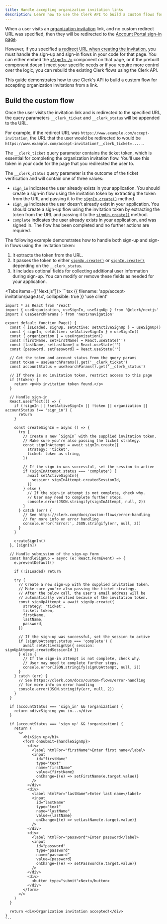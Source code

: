 ```yaml
---
title: Handle accepting organization invitation links
description: Learn how to use the Clerk API to build a custom flows for accepting organization invitations.
---
```


<Include src="_partials/custom-flows-callout" />

When a user visits an [organization invitation](/docs/organizations/invitations) link, and no custom redirect URL was specified, then they will be redirected to the [Account Portal sign-in page](/docs/guides/customizing-clerk/account-portal#sign-in).

However, if you specified [a redirect URL when creating the invitation](/docs/organizations/invitations#redirect-url), you must handle the sign-up and sign-in flows in your code for that page. You can either embed the [`<SignIn />`](/docs/references/general/components/authentication/sign-in) component on that page, or if the prebuilt component doesn't meet your specific needs or if you require more control over the logic, you can rebuild the existing Clerk flows using the Clerk API.

This guide demonstrates how to use Clerk's API to build a custom flow for accepting organization invitations from a link.

## Build the custom flow

Once the user visits the invitation link and is redirected to the specified URL, the query parameters `__clerk_ticket` and `__clerk_status` will be appended to the URL.

For example, if the redirect URL was `https://www.example.com/accept-invitation`, the URL that the user would be redirected to would be `https://www.example.com/accept-invitation?__clerk_ticket=.....`.

The `__clerk_ticket` query parameter contains the ticket token, which is essential for completing the organization invitation flow. You'll use this token in your code for the page that you redirected the user to.

The `__clerk_status` query parameter is the outcome of the ticket verification and will contain one of three values:

- `sign_in` indicates the user already exists in your application. You should create a sign-in flow using the invitation token by extracting the token from the URL and passing it to the [`signIn.create()`](/docs/references/javascript/sign-in#create) method.
- `sign_up` indicates the user doesn't already exist in your application. You should create a sign-up flow using the invitation token by extracting the token from the URL and passing it to the [`signUp.create()`](/docs/references/javascript/sign-up#create) method.
- `complete` indicates the user already exists in your application, and was signed in. The flow has been completed and no further actions are required.

The following example demonstrates how to handle both sign-up and sign-in flows using the invitation token:

1. It extracts the token from the URL.
1. It passes the token to either [`signUp.create()`](/docs/references/javascript/sign-up#create) or [`signIn.create()`](/docs/references/javascript/sign-in#create), depending on the `__clerk_status`.
1. It includes optional fields for collecting additional user information during sign-up. You can modify or remove these fields as needed for your application.

<Tabs items={["Next.js"]}>
  <Tab>
    ```tsx {{ filename: 'app/accept-invitation/page.tsx', collapsible: true }}
    'use client'

    import * as React from 'react'
    import { useOrganization, useSignIn, useSignUp } from '@clerk/nextjs'
    import { useSearchParams } from 'next/navigation'

    export default function Page() {
      const { isLoaded, signUp, setActive: setActiveSignUp } = useSignUp()
      const { signIn, setActive: setActiveSignIn } = useSignIn()
      const { organization } = useOrganization()
      const [firstName, setFirstName] = React.useState('')
      const [lastName, setLastName] = React.useState('')
      const [password, setPassword] = React.useState('')

      // Get the token and account status from the query params
      const token = useSearchParams().get('__clerk_ticket')
      const accountStatus = useSearchParams().get('__clerk_status')

      // If there is no invitation token, restrict access to this page
      if (!token) {
        return <p>No invitation token found.</p>
      }

      // Handle sign-in
      React.useEffect(() => {
        if (!signIn || !setActiveSignIn || !token || organization || accountStatus !== 'sign_in') {
          return
        }

        const createSignIn = async () => {
          try {
            // Create a new `SignIn` with the supplied invitation token.
            // Make sure you're also passing the ticket strategy.
            const signInAttempt = await signIn.create({
              strategy: 'ticket',
              ticket: token as string,
            })

            // If the sign-in was successful, set the session to active
            if (signInAttempt.status === 'complete') {
              await setActiveSignIn({
                session: signInAttempt.createdSessionId,
              })
            } else {
              // If the sign-in attempt is not complete, check why.
              // User may need to complete further steps.
              console.error(JSON.stringify(signInAttempt, null, 2))
            }
          } catch (err) {
            // See https://clerk.com/docs/custom-flows/error-handling
            // for more info on error handling
            console.error('Error:', JSON.stringify(err, null, 2))
          }
        }

        createSignIn()
      }, [signIn])

      // Handle submission of the sign-up form
      const handleSignUp = async (e: React.FormEvent) => {
        e.preventDefault()

        if (!isLoaded) return

        try {
          // Create a new sign-up with the supplied invitation token.
          // Make sure you're also passing the ticket strategy.
          // After the below call, the user's email address will be
          // automatically verified because of the invitation token.
          const signUpAttempt = await signUp.create({
            strategy: 'ticket',
            ticket: token,
            firstName,
            lastName,
            password,
          })

          // If the sign-up was successful, set the session to active
          if (signUpAttempt.status === 'complete') {
            await setActiveSignUp({ session: signUpAttempt.createdSessionId })
          } else {
            // If the sign-in attempt is not complete, check why.
            // User may need to complete further steps.
            console.error(JSON.stringify(signUpAttempt, null, 2))
          }
        } catch (err) {
          // See https://clerk.com/docs/custom-flows/error-handling
          // for more info on error handling
          console.error(JSON.stringify(err, null, 2))
        }
      }

      if (accountStatus === 'sign_in' && !organization) {
        return <div>Signing you in...</div>
      }

      if (accountStatus === 'sign_up' && !organization) {
        return (
          <>
            <h1>Sign up</h1>
            <form onSubmit={handleSignUp}>
              <div>
                <label htmlFor="firstName">Enter first name</label>
                <input
                  id="firstName"
                  type="text"
                  name="firstName"
                  value={firstName}
                  onChange={(e) => setFirstName(e.target.value)}
                />
              </div>
              <div>
                <label htmlFor="lastName">Enter last name</label>
                <input
                  id="lastName"
                  type="text"
                  name="lastName"
                  value={lastName}
                  onChange={(e) => setLastName(e.target.value)}
                />
              </div>
              <div>
                <label htmlFor="password">Enter password</label>
                <input
                  id="password"
                  type="password"
                  name="password"
                  value={password}
                  onChange={(e) => setPassword(e.target.value)}
                />
              </div>
              <div>
                <button type="submit">Next</button>
              </div>
            </form>
          </>
        )
      }

      return <div>Organization invitation accepted!</div>
    }
    ```
  </Tab>
</Tabs>

